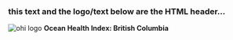 ### this text and the logo/text below are the HTML header...

![ohi logo](ohi_logo.png) **Ocean Health Index: British Columbia**
